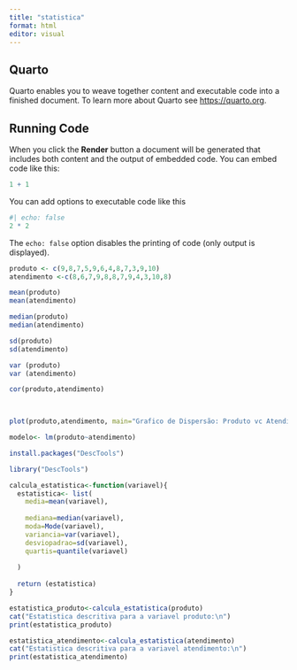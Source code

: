 ```yaml
---
title: "statistica"
format: html
editor: visual
---
```


## Quarto

Quarto enables you to weave together content and executable code into a finished document. To learn more about Quarto see <https://quarto.org>.

## Running Code

When you click the **Render** button a document will be generated that includes both content and the output of embedded code. You can embed code like this:

```r
1 + 1
```

You can add options to executable code like this

```r
#| echo: false
2 * 2
```

The `echo: false` option disables the printing of code (only output is displayed).

```r
produto <- c(9,8,7,5,9,6,4,8,7,3,9,10)
atendimento <-c(8,6,7,9,8,8,7,9,4,3,10,8)

```

```r
mean(produto)
mean(atendimento)

```

```r
median(produto)
median(atendimento)

```

```r
sd(produto)
sd(atendimento)

```

```r
var (produto)
var (atendimento)

cor(produto,atendimento)

 
```

```r
plot(produto,atendimento, main="Grafico de Dispersão: Produto vc Atendimento", xlab="Produto",ylab="Atendimento",pch=8,col="blue")

```

```r
modelo<- lm(produto~atendimento)
```

```r
install.packages("DescTools")
```

```r
library("DescTools")
```

```r
calcula_estatistica<-function(variavel){
  estatistica<- list(
    media=mean(variavel),
 
    mediana=median(variavel),
    moda=Mode(variavel),
    variancia=var(variavel),
    desviopadrao=sd(variavel),
    quartis=quantile(variavel)
    
  )
  
  return (estatistica)
}
```

```r
estatistica_produto<-calcula_estatistica(produto)
cat("Estatistica descritiva para a variavel produto:\n")
print(estatistica_produto)
```

```r
estatistica_atendimento<-calcula_estatistica(atendimento)
cat("Estatistica descritiva para a variavel atendimento:\n")
print(estatistica_atendimento)
```
